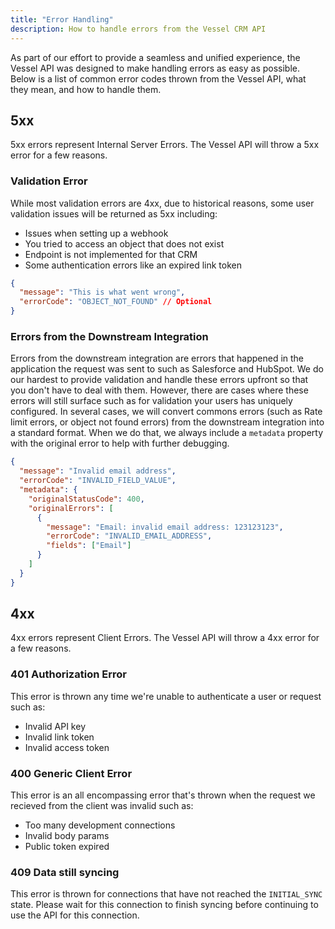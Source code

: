 ```yaml
---
title: "Error Handling"
description: How to handle errors from the Vessel CRM API
---
```


As part of our effort to provide a seamless and unified experience, the Vessel API was designed to make handling errors as easy as possible. Below is a list of common error codes thrown from the Vessel API, what they mean, and how to handle them.

## 5xx

5xx errors represent Internal Server Errors. The Vessel API will throw a 5xx error for a few reasons.

### Validation Error

While most validation errors are 4xx, due to historical reasons, some user validation issues will be returned as 5xx including:

- Issues when setting up a webhook
- You tried to access an object that does not exist
- Endpoint is not implemented for that CRM
- Some authentication errors like an expired link token

```json Error Shape
{
  "message": "This is what went wrong",
  "errorCode": "OBJECT_NOT_FOUND" // Optional
}
```

### Errors from the Downstream Integration

Errors from the downstream integration are errors that happened in the application the request was sent to such as Salesforce and HubSpot. We do our hardest to provide validation and handle these errors upfront so that you don't have to deal with them. However, there are cases where these errors will still surface such as for validation your users has uniquely configured.
In several cases, we will convert commons errors (such as Rate limit errors, or object not found errors) from the downstream integration into a standard format. When we do that, we always include a `metadata` property with the original error to help with further debugging.

```json Error Shape Example
{
  "message": "Invalid email address",
  "errorCode": "INVALID_FIELD_VALUE",
  "metadata": {
    "originalStatusCode": 400,
    "originalErrors": [
      {
        "message": "Email: invalid email address: 123123123",
        "errorCode": "INVALID_EMAIL_ADDRESS",
        "fields": ["Email"]
      }
    ]
  }
}
```

## 4xx

4xx errors represent Client Errors. The Vessel API will throw a 4xx error for a few reasons.

### 401 Authorization Error

This error is thrown any time we're unable to authenticate a user or request such as:

- Invalid API key
- Invalid link token
- Invalid access token

### 400 Generic Client Error

This error is an all encompassing error that's thrown when the request we recieved from the client was invalid such as:

- Too many development connections
- Invalid body params
- Public token expired

### 409 Data still syncing

This error is thrown for connections that have not reached the `INITIAL_SYNC` state. Please wait for this connection to finish syncing before continuing to use the API for this connection.
